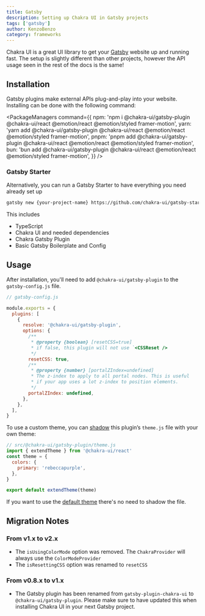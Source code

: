 ```yaml
---
title: Gatsby
description: Setting up Chakra UI in Gatsby projects
tags: ['gatsby']
author: KenzoBenzo
category: frameworks
---
```


Chakra UI is a great UI library to get your [Gatsby](https://www.gatsbyjs.com/)
website up and running fast. The setup is slightly different than other
projects, however the API usage seen in the rest of the docs is the same!

## Installation

Gatsby plugins make external APIs plug-and-play into your website. Installing
can be done with the following command:

<PackageManagers
  command={{
    npm: 'npm i @chakra-ui/gatsby-plugin @chakra-ui/react @emotion/react @emotion/styled framer-motion',
    yarn: 'yarn add @chakra-ui/gatsby-plugin @chakra-ui/react @emotion/react @emotion/styled framer-motion',
    pnpm: 'pnpm add @chakra-ui/gatsby-plugin @chakra-ui/react @emotion/react @emotion/styled framer-motion',
    bun: 'bun add @chakra-ui/gatsby-plugin @chakra-ui/react @emotion/react @emotion/styled framer-motion',
  }}
/>

### Gatsby Starter

Alternatively, you can run a Gatsby Starter to have everything you need already
set up

```bash
gatsby new {your-project-name} https://github.com/chakra-ui/gatsby-starter-chakra-ui-ts
```

This includes

- TypeScript
- Chakra UI and needed dependencies
- Chakra Gatsby Plugin
- Basic Gatsby Boilerplate and Config

## Usage

After installation, you'll need to add `@chakra-ui/gatsby-plugin` to the
`gatsby-config.js` file.

```jsx live=false
// gatsby-config.js

module.exports = {
  plugins: [
    {
      resolve: '@chakra-ui/gatsby-plugin',
      options: {
        /**
         * @property {boolean} [resetCSS=true]
         * if false, this plugin will not use `<CSSReset />
         */
        resetCSS: true,
        /**
         * @property {number} [portalZIndex=undefined]
         * The z-index to apply to all portal nodes. This is useful
         * if your app uses a lot z-index to position elements.
         */
        portalZIndex: undefined,
      },
    },
  ],
}
```

To use a custom theme, you can
[shadow](https://www.gatsbyjs.com/docs/how-to/plugins-and-themes/shadowing/)
this plugin’s `theme.js` file with your own theme:

```jsx live=false
// src/@chakra-ui/gatsby-plugin/theme.js
import { extendTheme } from '@chakra-ui/react'
const theme = {
  colors: {
    primary: 'rebeccapurple',
  },
}

export default extendTheme(theme)
```

If you want to use the [default theme](/docs/styled-system/theme) there's no
need to shadow the file.

## Migration Notes

### From v1.x to v2.x

- The `isUsingColorMode` option was removed. The `ChakraProvider` will always
  use the `ColorModeProvider`
- The `isResettingCSS` option was renamed to `resetCSS`

### From v0.8.x to v1.x

- The Gatsby plugin has been renamed from `gatsby-plugin-chakra-ui` to
  `@chakra-ui/gatsby-plugin`. Please make sure to have updated this when
  installing Chakra UI in your next Gatsby project.
